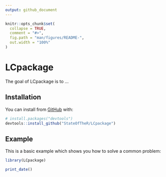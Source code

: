 ```yaml
---
output: github_document
---
```


<!-- README.md is generated from README.Rmd. Please edit that file -->

```r
knitr::opts_chunk$set(
  collapse = TRUE,
  comment = "#>",
  fig.path = "man/figures/README-",
  out.width = "100%"
)
```

# LCpackage

<!-- badges: start -->
<!-- badges: end -->

The goal of LCpackage is to ...

## Installation

You can install from [GitHub](https://github.com/) with:

``` r
# install.packages("devtools")
devtools::install_github("StateOfTheR/LCpackage")
```
## Example

This is a basic example which shows you how to solve a common problem:

```r
library(LCpackage)
```

```r
print_date()
```
